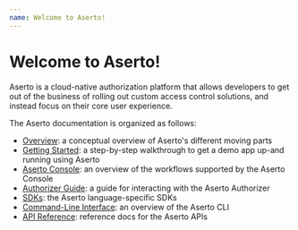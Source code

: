 ```yaml
---
name: Welcome to Aserto!
---
```


# Welcome to Aserto!

Aserto is a cloud-native authorization platform that allows developers to get out of the business of 
rolling out custom access control solutions, and instead focus on their core user experience.  

The Aserto documentation is organized as follows:
* [Overview](/overview/introduction): a conceptual overview of Aserto's different moving parts 
* [Getting Started](/getting-started/quickstart): a step-by-step walkthrough to get a demo app up-and running using Aserto
* [Aserto Console](/aserto-console/introduction): an overview of the workflows supported by the Aserto Console 
* [Authorizer Guide](/authorizer-guide/overview): a guide for interacting with the Aserto Authorizer
* [SDKs](/software-development-kits/sdks): the Aserto language-specific SDKs
* [Command-Line Interface](/command-line-interface/introduction): an overview of the Aserto CLI
* [API Reference](https://aserto.readme.io/reference): reference docs for the Aserto APIs
